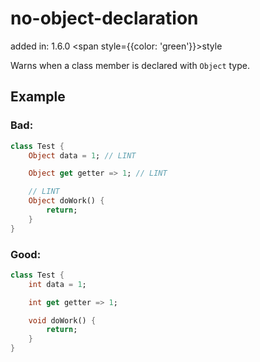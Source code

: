 # no-object-declaration
added in: 1.6.0 <span style={{color: 'green'}}>style</span>

Warns when a class member is declared with `Object` type.

## Example
### Bad:
```dart
class Test {
    Object data = 1; // LINT

    Object get getter => 1; // LINT

    // LINT
    Object doWork() {
        return;
    }
}
```
### Good:
```dart
class Test {
    int data = 1;

    int get getter => 1;

    void doWork() {
        return;
    }
}
```
